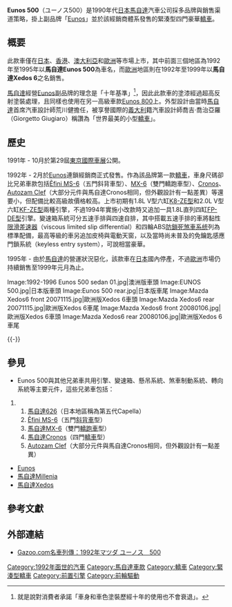 {{noteTA
|1=zh-hans:马自达;zh-hk:萬事得;zh-tw:馬自達;
}}

{{Infobox Automobile
| image          = [[File:Mazda_Xedos_6_front.jpg|250px]]<br />[[File:Mazda_Xedos_6_rear-1.jpg|250px]]
| name           = Eunos 500
| aka            = Xedos 6（歐洲）
| manufacturer   = 馬自達
| parent_company = 
| production     = 1992年-1999年
| predecessor    = 
| successor      = 
| class          = [[緊湊型轎車|緊湊型轎車]]
| layout         = [[前置前驅|FF]]
| platform       = 
| body_style     = 四門[[轎車|轎車]]
| engine         = 1.8L直列四缸[[馬自達F族引擎#FP型|FP-DE型]]引擎<br>1.8L V型六缸[[馬自達K族引擎#K8型|K8-ZE型]]引擎<br>2.0L V型六缸[[馬自達K族引擎#KF型|KF-ZE型]]引擎
| transmission   = 五速手動排檔、四速自動排檔
| wheelbase      = 2,610mm
| length         = 4,545mm
| width          = 1,695mm
| height         = 1,350mm
| weight         = 1,160kg-1,260kg
| ftrack         = 1,470mm-1,480mm
| rtrack         = 1,480mm-1,490mm
| fuel_economy   = 
| fuel_capacity  = 60L
| related        = [[馬自達626|馬自達626]]
| similar        = 
| designer       = 荒川健
}}

'''Eunos 500'''（{{ja}}ユーノス500）是1990年代[[日本|日本]][[馬自達|馬自達]]汽車公司採多品牌與銷售渠道策略，掛上副品牌「[[Eunos|Eunos]]」並於該經銷商體系發售的緊湊型四門豪華[[轎車|轎車]]。

== 概要 ==
此款車僅在[[日本|日本]]、[[香港|香港]]、[[澳大利亞|澳大利亞]]和[[歐洲|歐洲]]等市場上市，其中前面三個地區為1992年至1995年以'''馬自達Eunos 500'''為車名，而[[歐洲|歐洲]]地區則在1992年至1999年以'''馬自達Xedos 6'''之名銷售。

[[馬自達|馬自達]]經營[[Eunos|Eunos]]副品牌的理念是「十年基準」<ref>就是說對消費者承諾「車身和車色塗裝歷經十年的使用也不會衰退」。</ref>，因此此款車的塗漆經過超高反射塗裝處理，且同樣也使用在另一高級車款[[馬自達Millenia|Eunos 800]]上。外型設計由當時[[馬自達|馬自達]]首席汽車設計師荒川健擔任，被享譽國際的[[義大利|義大利]]籍汽車設計師喬吉·喬治亞羅（Giorgetto Giugiaro）稱讚為「世界最美的小型[[轎車|轎車]]」。

== 歷史 ==
1991年 - 10月於第29屆[[東京車展|東京國際車展]]公開。

1992年 - 2月於[[Eunos|Eunos]]連鎖經銷商正式發售。作為該品牌第一款[[轎車|轎車]]，車身尺碼卻比兄弟車款包括[[Ẽfini_MS-6|Ẽfini MS-6]]（五門斜背車型）、[[馬自達MX-6|MX-6]]（雙門轎跑車型）、[[馬自達Cronos|Cronos]]、[[Autozam_Clef|Autozam Clef]]（大部分元件與馬自達Cronos相同，但外觀設計有一點差異）等還要小，但配備比較高級故價格較高。上市初期有1.8L V型六缸[[馬自達K族引擎#K8型|K8-ZE型]]和2.0L V型六缸[[馬自達K族引擎#KF型|KF-ZE型]]兩種引擎，不過1994年實施小改款時又追加一具1.8L直列四缸[[馬自達F族引擎#FP型|FP-DE型]]引擎。變速箱系統可分五速手排與四速自排，其中搭載五速手排的車將黏性[[限滑差速器|限滑差速器]]（viscous limited slip differential）和四輪ABS[[防鎖死煞車系统|防鎖死煞車系统]]列為標準配備，最高等級的車另追加皮椅與電動天窗，以及當時尚未普及的免鑰匙感應門鎖系統（keyless entry system），可說相當豪華。

1995年 - 由於[[馬自達|馬自達]]的營運狀況惡化，該款車在[[日本|日本]]國內停產，不過[[歐洲|歐洲]]市場仍持續銷售至1999年元月為止。

<gallery>
Image:1992-1996 Eunos 500 sedan 01.jpg|澳洲版車頭
Image:EUNOS 500.jpg|日本版車頭
Image:Eunos 500 rear.jpg|日本版車尾
Image:Mazda Xedos6 front 20071115.jpg|歐洲版Xedos 6車頭
Image:Mazda Xedos6 rear 20071115.jpg|歐洲版Xedos 6車尾
Image:Mazda Xedos6 front 20080106.jpg|歐洲版Xedos 6車頭
Image:Mazda Xedos6 rear 20080106.jpg|歐洲版Xedos 6車尾
</gallery>
{{-}}

== 參見 ==
* Eunos 500與其他兄弟車共用引擎、變速箱、懸吊系統、煞車制動系統、轉向系統等主要元件，這些兄弟車包括：
## [[馬自達626|馬自達626]]（日本地區稱為第五代Capella）
## [[Ẽfini_MS-6|Ẽfini MS-6]]（五門[[斜背車|斜背車]]型）
## [[馬自達MX-6|馬自達MX-6]]（雙門[[轎跑車|轎跑車]]型）
## [[馬自達Cronos|馬自達Cronos]]（四門[[轎車|轎車]]型）
## [[Autozam_Clef|Autozam Clef]]（大部分元件與馬自達Cronos相同，但外觀設計有一點差異）
* [[Eunos|Eunos]]
* [[馬自達Millenia|馬自達Millenia]]
* [[馬自達Xedos|馬自達Xedos]]

== 參考文獻 ==
{{Reflist}}

== 外部連結 ==
* {{ja}}[https://web.archive.org/web/20050209222820/http://gazoo.com/meishakan/meisha/pdf/5376.pdf Gazoo.com名車列傳：1992年マツダ ユーノス　500]

{{Mazda}}

[[Category:1992年面世的汽車|Category:1992年面世的汽車]]
[[Category:馬自達車款|Category:馬自達車款]]
[[Category:轎車|Category:轎車]]
[[Category:緊湊型轎車|Category:緊湊型轎車]]
[[Category:前置引擎|Category:前置引擎]]
[[Category:前輪驅動|Category:前輪驅動]]